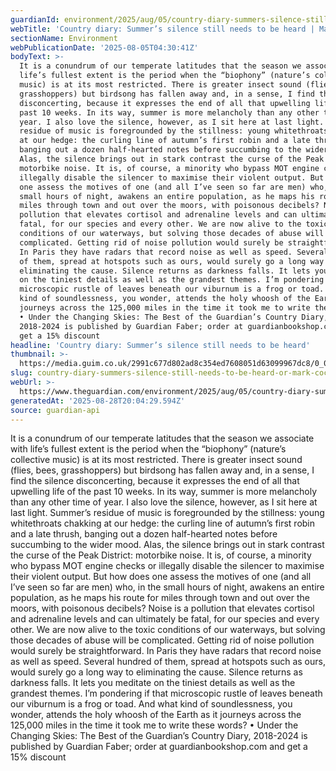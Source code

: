 ```yaml
---
guardianId: environment/2025/aug/05/country-diary-summers-silence-still-needs-to-be-heard
webTitle: 'Country diary: Summer’s silence still needs to be heard | Mark Cocker'
sectionName: Environment
webPublicationDate: '2025-08-05T04:30:41Z'
bodyText: >-
  It is a conundrum of our temperate latitudes that the season we associate with
  life’s fullest extent is the period when the “biophony” (nature’s collective
  music) is at its most restricted. There is greater insect sound (flies, bees,
  grasshoppers) but birdsong has fallen away and, in a sense, I find the silence
  disconcerting, because it expresses the end of all that upwelling life of the
  past 10 weeks. In its way, summer is more melancholy than any other time of
  year. I also love the silence, however, as I sit here at last light. Summer’s
  residue of music is foregrounded by the stillness: young whitethroats chakking
  at our hedge: the curling line of autumn’s first robin and a late thrush,
  banging out a dozen half-hearted notes before succumbing to the wider mood.
  Alas, the silence brings out in stark contrast the curse of the Peak District:
  motorbike noise. It is, of course, a minority who bypass MOT engine checks or
  illegally disable the silencer to maximise their violent output. But how does
  one assess the motives of one (and all I’ve seen so far are men) who, in the
  small hours of night, awakens an entire population, as he maps his route for
  miles through town and out over the moors, with poisonous decibels? Noise is a
  pollution that elevates cortisol and adrenaline levels and can ultimately be
  fatal, for our species and every other. We are now alive to the toxic
  conditions of our waterways, but solving those decades of abuse will be
  complicated. Getting rid of noise pollution would surely be straightforward.
  In Paris they have radars that record noise as well as speed. Several hundred
  of them, spread at hotspots such as ours, would surely go a long way to
  eliminating the cause. Silence returns as darkness falls. It lets you meditate
  on the tiniest details as well as the grandest themes. I’m pondering if that
  microscopic rustle of leaves beneath our viburnum is a frog or toad. And what
  kind of soundlessness, you wonder, attends the holy whoosh of the Earth as it
  journeys across the 125,000 miles in the time it took me to write these words?
  • Under the Changing Skies: The Best of the Guardian’s Country Diary,
  2018-2024 is published by Guardian Faber; order at guardianbookshop.com and
  get a 15% discount
headline: 'Country diary: Summer’s silence still needs to be heard'
thumbnail: >-
  https://media.guim.co.uk/2991c677d802ad8c354ed7608051d63099967dc8/0_0_3397_2717/500.jpg
slug: country-diary-summers-silence-still-needs-to-be-heard-or-mark-cocker
webUrl: >-
  https://www.theguardian.com/environment/2025/aug/05/country-diary-summers-silence-still-needs-to-be-heard
generatedAt: '2025-08-28T20:04:29.594Z'
source: guardian-api
---
```

It is a conundrum of our temperate latitudes that the season we associate with life’s fullest extent is the period when the “biophony” (nature’s collective music) is at its most restricted. There is greater insect sound (flies, bees, grasshoppers) but birdsong has fallen away and, in a sense, I find the silence disconcerting, because it expresses the end of all that upwelling life of the past 10 weeks. In its way, summer is more melancholy than any other time of year. I also love the silence, however, as I sit here at last light. Summer’s residue of music is foregrounded by the stillness: young whitethroats chakking at our hedge: the curling line of autumn’s first robin and a late thrush, banging out a dozen half-hearted notes before succumbing to the wider mood. Alas, the silence brings out in stark contrast the curse of the Peak District: motorbike noise. It is, of course, a minority who bypass MOT engine checks or illegally disable the silencer to maximise their violent output. But how does one assess the motives of one (and all I’ve seen so far are men) who, in the small hours of night, awakens an entire population, as he maps his route for miles through town and out over the moors, with poisonous decibels? Noise is a pollution that elevates cortisol and adrenaline levels and can ultimately be fatal, for our species and every other. We are now alive to the toxic conditions of our waterways, but solving those decades of abuse will be complicated. Getting rid of noise pollution would surely be straightforward. In Paris they have radars that record noise as well as speed. Several hundred of them, spread at hotspots such as ours, would surely go a long way to eliminating the cause. Silence returns as darkness falls. It lets you meditate on the tiniest details as well as the grandest themes. I’m pondering if that microscopic rustle of leaves beneath our viburnum is a frog or toad. And what kind of soundlessness, you wonder, attends the holy whoosh of the Earth as it journeys across the 125,000 miles in the time it took me to write these words? • Under the Changing Skies: The Best of the Guardian’s Country Diary, 2018-2024 is published by Guardian Faber; order at guardianbookshop.com and get a 15% discount
